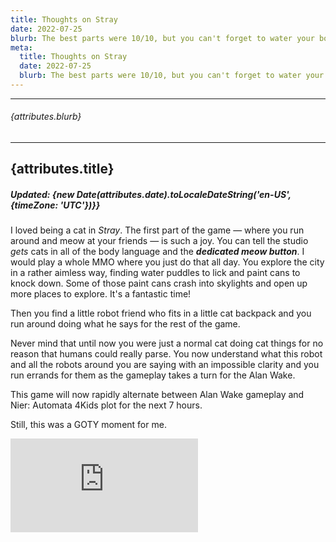 ```yaml
---
title: Thoughts on Stray
date: 2022-07-25
blurb: The best parts were 10/10, but you can't forget to water your boy.
meta:
  title: Thoughts on Stray
  date: 2022-07-25
  blurb: The best parts were 10/10, but you can't forget to water your boy.
---
```


---

###### {attributes.blurb}

---

## {attributes.title}

##### Updated: {new Date(attributes.date).toLocaleDateString('en-US', {timeZone: 'UTC'})}}

I loved being a cat in _Stray_. The first part of the game &mdash; where you run around and meow at your friends &mdash; is such a joy. You can tell the studio _gets_ cats in all of the body language and the **_dedicated meow button_**. I would play a whole MMO where you just do that all day. You explore the city in a rather aimless way, finding water puddles to lick and paint cans to knock down. Some of those paint cans crash into skylights and open up more places to explore. It's a fantastic time!

Then you find a little robot friend who fits in a little cat backpack and you run around doing what he says for the rest of the game.

Never mind that until now you were just a normal cat doing cat things for no reason that humans could really parse. You now understand what this robot and all the robots around you are saying with an impossible clarity and you run errands for them as the gameplay takes a turn for the Alan Wake.

This game will now rapidly alternate between Alan Wake gameplay and Nier: Automata 4Kids plot for the next 7 hours.

Still, this was a GOTY moment for me.

<div style={{ position: 'relative', paddingTop: '56.25%' }}>
  <iframe
    src="https://www.youtube.com/embed/TnSk_UCMhNw"
    frameBorder="0"
    allowFullScreen
    style={{
      position: 'absolute',
      top: 0,
      left: 0,
      width: '100%',
      height: '100%',
    }}
  ></iframe>
</div>
